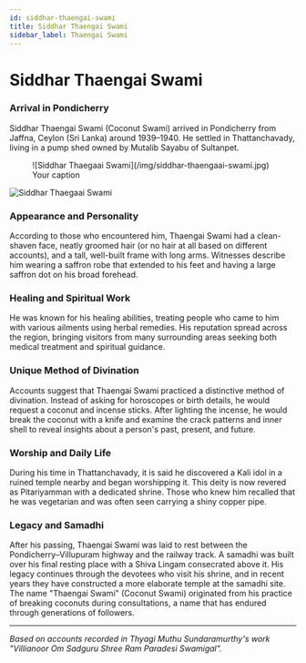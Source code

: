 ```yaml
---
id: siddhar-thaengai-swami
title: Siddhar Thaengai Swami
sidebar_label: Thaengai Swami
---
```


# Siddhar Thaengai Swami

### Arrival in Pondicherry

Siddhar Thaengai Swami (Coconut Swami) arrived in Pondicherry from Jaffna, Ceylon (Sri Lanka) around 1939–1940. He settled in Thattanchavady, living in a pump shed owned by Mutalib Sayabu of Sultanpet.

<figure>
![Siddhar Thaegaai Swami](/img/siddhar-thaengaai-swami.jpg)
<figcaption>Your caption</figcaption>
</figure>


![Siddhar Thaegaai Swami](/img/siddhar-thaengaai-swami.jpg)


### Appearance and Personality

According to those who encountered him, Thaengai Swami had a clean-shaven face, neatly groomed hair (or no hair at all based on different accounts), and a tall, well-built frame with long arms. Witnesses describe him wearing a saffron robe that extended to his feet and having a large saffron dot on his broad forehead.

### Healing and Spiritual Work

He was known for his healing abilities, treating people who came to him with various ailments using herbal remedies. His reputation spread across the region, bringing visitors from many surrounding areas seeking both medical treatment and spiritual guidance.

### Unique Method of Divination

Accounts suggest that Thaengai Swami practiced a distinctive method of divination. Instead of asking for horoscopes or birth details, he would request a coconut and incense sticks. After lighting the incense, he would break the coconut with a knife and examine the crack patterns and inner shell to reveal insights about a person's past, present, and future.

### Worship and Daily Life

During his time in Thattanchavady, it is said he discovered a Kali idol in a ruined temple nearby and began worshipping it. This deity is now revered as Pitariyamman with a dedicated shrine. Those who knew him recalled that he was vegetarian and was often seen carrying a shiny copper pipe.

### Legacy and Samadhi

After his passing, Thaengai Swami was laid to rest between the Pondicherry–Villupuram highway and the railway track. A samadhi was built over his final resting place with a Shiva Lingam consecrated above it. His legacy continues through the devotees who visit his shrine, and in recent years they have constructed a more elaborate temple at the samadhi site. The name "Thaengai Swami" (Coconut Swami) originated from his practice of breaking coconuts during consultations, a name that has endured through generations of followers.

---

*Based on accounts recorded in Thyagi Muthu Sundaramurthy's work "Villianoor Om Sadguru Shree Ram Paradesi Swamigal".*






<ImageWithLightbox img="/img/exampleimg.png" />
<ImageWithLightbox img="/img/siddhar-thaengaai-swami.jpg" />

<HeartButton />
